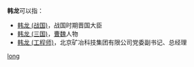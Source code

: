 '''韩龙'''可以指：
* [[韩龙_(战国)|韩龙 (战国)]]，战国时期晋国大臣
* [[韩龙_(三国)|韩龙 (三国)]]，[[曹魏|曹魏]]人物
* [[韩龙_(工程师)|韩龙 (工程师)]]，北京矿冶科技集团有限公司党委副书记、总经理

{{disambig}}

[[Category:二字韩姓人名消歧义|long]]